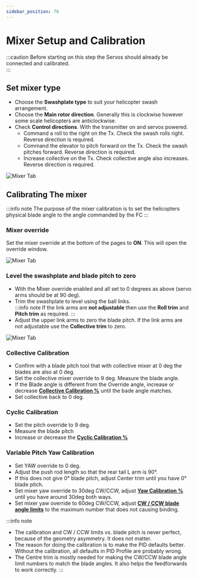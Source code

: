```yaml
---
sidebar_position: 70
---
```



# Mixer Setup and Calibration
:::caution 
Before starting on this step the Servos should already be connected and calibrated.  
:::

## Set mixer type
* Choose the **Swashplate type** to suit your helicopter swash arrangement.   
* Choose the **Main rotor direction**. Generally this is clockwise however some scale helicopters are anticlockwise. 
* Check **Control directions**. With the transmitter on and servos powered.  
    * Command a roll to the right on the Tx. Check the swash rolls right. Reverse direction is required.  
    * Command the elevator to pitch forward on the Tx. Check the swash pitches forward. Reverse direction is required.  
    * Increase collective on the Tx. Check collective angle also increases. Reverse direction is required.   

![Mixer Tab](../Configurator/img/mixer-main-rotor-settings.png)

## Calibrating The mixer
:::info note
The purpose of the mixer calibration is to set the helicopters physical blade angle to the angle commanded by the FC
:::
### Mixer override
Set the mixer override at the bottom of the pages to **ON**. This will open the override window.

![Mixer Tab](../Configurator/img/mixer-override.png)

### Level the swashplate and blade pitch to zero
* With the Mixer override enabled and all set to 0 degrees as above (servo arms should be at 90 deg).
* Trim the swashplate to level using the ball links.  
:::info note
If the link arms are **not adjustable** then use the **Roll trim** and **Pitch trim** as required.
:::
* Adjust the upper link arms to zero the blade pitch. If the link arms are not adjustable use the **Collective trim** to zero.  

![Mixer Tab](../Configurator/img/mixer-swashplate-link-trims.png)

### Collective Calibration
* Confirm with a blade pitch tool that with collective mixer at 0 deg the blades are also at 0 deg.  
* Set the collective mixer override to 9 deg. Measure the blade angle.   
* If the Blade angle is different from the Override angle, increase or decrease [**Collective Calibration %**](../Configurator/Mixer.md#cyclic-and-collective-calibration) until the bade angle matches.  
* Set collective back to 0 deg.

### Cyclic Calibration
* Set the pitch override to 9 deg.  
* Measure the blade pitch  
* Increase or decrease the [**Cyclic Calibration %**](../Configurator/Mixer.md#cyclic-and-collective-calibration)

### Variable Pitch Yaw Calibration
* Set YAW override to 0 deg.
* Adjust the push rod length so that the rear tail L arm is 90°.
* If this does not give 0° blade pitch, adjust Center trim until you have 0° blade pitch.
* Set mixer yaw override to 30deg CW/CCW, adjust [**Yaw Calibration %**](../Configurator/Mixer.md#tail-rotor-settings) until you have around 30deg both ways.
* Set mixer yaw override to 60deg CW/CCW, adjust [**CW / CCW blade angle limits**](../Configurator/Mixer.md#tail-rotor-settings) to the maximum number that does not causing binding.

:::info note
* The calibration and CW / CCW limits vs. blade pitch is never perfect, because of the geometry asymmetry. It does not matter.
* The reason for doing the calibration is to make the PID defaults better. Without the calibration, all defaults in PID Profile are probably wrong.
* The Centre trim is mostly needed for making the CW/CCW blade angle limit numbers to match the blade angles. It also helps the feedforwards to work correctly.
:::


